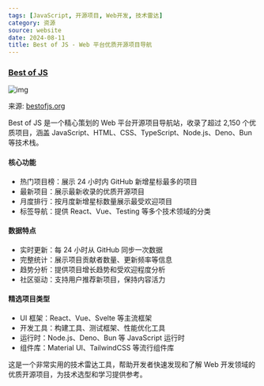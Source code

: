 ```yaml
---
tags: [JavaScript, 开源项目, Web开发, 技术雷达]
category: 资源
source: website
date: 2024-08-11
title: Best of JS - Web 平台优质开源项目导航
---
```


### [Best of JS](https://bestofjs.org/)

![img](https://img.mengpeng.tech/i/2024/11/24/6742f9c41a60f.webp)

来源: [bestofjs.org](https://bestofjs.org/)

Best of JS 是一个精心策划的 Web 平台开源项目导航站，收录了超过 2,150 个优质项目，涵盖 JavaScript、HTML、CSS、TypeScript、Node.js、Deno、Bun 等技术栈。

#### 核心功能
- 热门项目榜：展示 24 小时内 GitHub 新增星标最多的项目
- 最新项目：展示最新收录的优质开源项目
- 月度排行：按月度新增星标数量展示最受欢迎项目
- 标签导航：提供 React、Vue、Testing 等多个技术领域的分类

#### 数据特点
- 实时更新：每 24 小时从 GitHub 同步一次数据
- 完整统计：展示项目贡献者数量、更新频率等信息
- 趋势分析：提供项目增长趋势和受欢迎程度分析
- 社区驱动：支持用户推荐新项目，保持内容活力

#### 精选项目类型
- UI 框架：React、Vue、Svelte 等主流框架
- 开发工具：构建工具、测试框架、性能优化工具
- 运行时：Node.js、Deno、Bun 等 JavaScript 运行时
- 组件库：Material UI、TailwindCSS 等流行组件库

这是一个非常实用的技术雷达工具，帮助开发者快速发现和了解 Web 开发领域的优质开源项目，为技术选型和学习提供参考。
